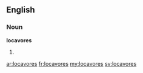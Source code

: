 ==English==

===Noun===
'''locavores'''

# {{plural of|[[locavore]]}}

[[ar:locavores]]
[[fr:locavores]]
[[my:locavores]]
[[sv:locavores]]